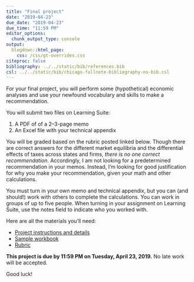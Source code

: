 ```yaml
---
title: "Final project"
date: "2019-04-23"
due_date: "2019-04-23"
due_time: "11:59 PM"
editor_options: 
  chunk_output_type: console
output:
  blogdown::html_page:
    css: /css/gt-overrides.css
citeproc: false
bibliography: ../../static/bib/references.bib
csl: ../../static/bib/chicago-fullnote-bibliography-no-bib.csl
---
```


For your final project, you will perform some (hypothetical) economic analyses and use your newfound vocabulary and skills to make a recommendation. 

You will submit two files on Learning Suite:

1. A PDF of of a 2–3-page memo
2. An Excel file with your technical appendix

You will be graded based on the rubric posted linked below. Though there are correct answers for the different market equilibria and the differential effects of taxes across states and firms, *there is no one correct recommendation*. Accordingly, I am not looking for a predetermined recommendation in your memos. Instead, I'm looking for good justification for why you make your recommendation, given your math and other calculations.

You must turn in your own memo and technical appendix, but you can (and should!) work with others to complete the calculations. You can work in groups of up to five people. When turning in your assignment on Learning Suite, use the notes field to indicate who you worked with.

Here are all the materials you'll need:

- [<i class="far fa-file-pdf"></i> Project instructions and details](/files/mpa612_w19_final-project.pdf)
- [<i class="fas fa-file-excel"></i> Sample workbook](/files/sample-workbook.xlsx)
- [<i class="fas fa-file-excel"></i> Rubric](/files/final-project-rubric.xlsx)

**This project is due by 11:59 PM on Tuesday, April 23, 2019.** No late work will be accepted.

Good luck!
